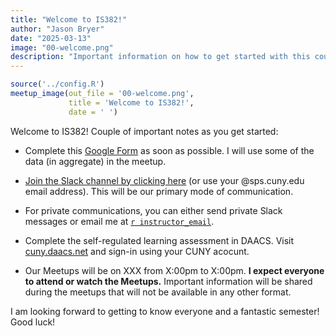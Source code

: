 ```yaml
---
title: "Welcome to IS382!"
author: "Jason Bryer"
date: "2025-03-13"
image: "00-welcome.png"
description: "Important information on how to get started with this course. Please read this post carefully."
---
```


```r
source('../config.R')
meetup_image(out_file = '00-welcome.png',
			 title = 'Welcome to IS382!',
			 date = ' ')
```


Welcome to IS382! Couple of important notes as you get started:

* Complete this [Google Form](`r formative_assessment`) as soon as possible. I will use some of the data (in aggregate) in the meetup.

* [Join the Slack channel by clicking here](`r slack_invite_link`) (or use your @sps.cuny.edu email address). This will be our primary mode of communication. 

* For private communications, you can either send private Slack messages or email me at [`r instructor_email`](mailto:`r paste0(instructor_email, '?subject=', course)`).

* Complete the self-regulated learning assessment in DAACS. Visit [cuny.daacs.net](https://cuny.daacs.net) and sign-in using your CUNY acocunt.

* Our Meetups will be on XXX from X:00pm to X:00pm. **I expect everyone to attend or watch the Meetups.** Important information will be shared during the meetups that will not be available in any other format.

I am looking forward to getting to know everyone and a fantastic semester! Good luck!
